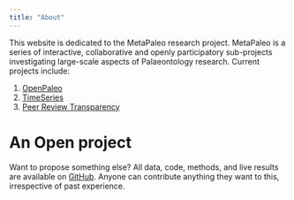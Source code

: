 ```yaml
---
title: "About"
---
```


This website is dedicated to the MetaPaleo research project. MetaPaleo is a series of interactive, collaborative and openly participatory sub-projects investigating large-scale aspects of Palaeontology research. Current projects include:

 1. [OpenPaleo](https://github.com/Meta-Paleo/OpenPaleo)
 1. [TimeSeries](https://github.com/Meta-Paleo/TimeSeries)
 1. [Peer Review Transparency](https://github.com/Meta-Paleo/Peer-Review-Transparency)
 
# An Open project

Want to propose something else? All data, code, methods, and live results are available on [GitHub](https://github.com/Meta-Paleo/). Anyone can contribute anything they want to this, irrespective of past experience.
